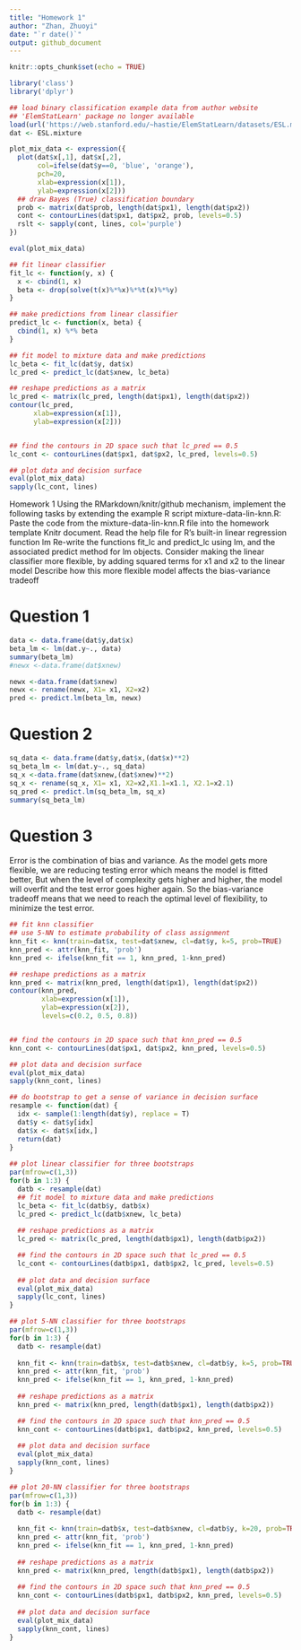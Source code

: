 ```yaml
---
title: "Homework 1"
author: "Zhan, Zhuoyi"
date: "`r date()`"
output: github_document
---
```


```r
knitr::opts_chunk$set(echo = TRUE)
```

```r
library('class')
library('dplyr')

## load binary classification example data from author website 
## 'ElemStatLearn' package no longer available
load(url('https://web.stanford.edu/~hastie/ElemStatLearn/datasets/ESL.mixture.rda'))
dat <- ESL.mixture

plot_mix_data <- expression({
  plot(dat$x[,1], dat$x[,2],
       col=ifelse(dat$y==0, 'blue', 'orange'),
       pch=20,
       xlab=expression(x[1]),
       ylab=expression(x[2]))
  ## draw Bayes (True) classification boundary
  prob <- matrix(dat$prob, length(dat$px1), length(dat$px2))
  cont <- contourLines(dat$px1, dat$px2, prob, levels=0.5)
  rslt <- sapply(cont, lines, col='purple')
})

eval(plot_mix_data)
```

```r
## fit linear classifier
fit_lc <- function(y, x) {
  x <- cbind(1, x)
  beta <- drop(solve(t(x)%*%x)%*%t(x)%*%y)
}

## make predictions from linear classifier
predict_lc <- function(x, beta) {
  cbind(1, x) %*% beta
}

## fit model to mixture data and make predictions
lc_beta <- fit_lc(dat$y, dat$x)
lc_pred <- predict_lc(dat$xnew, lc_beta)

## reshape predictions as a matrix
lc_pred <- matrix(lc_pred, length(dat$px1), length(dat$px2))
contour(lc_pred,
      xlab=expression(x[1]),
      ylab=expression(x[2]))


## find the contours in 2D space such that lc_pred == 0.5
lc_cont <- contourLines(dat$px1, dat$px2, lc_pred, levels=0.5)

## plot data and decision surface
eval(plot_mix_data)
sapply(lc_cont, lines)

```

Homework 1
Using the RMarkdown/knitr/github mechanism, implement the following tasks by extending the example R script mixture-data-lin-knn.R:
Paste the code from the mixture-data-lin-knn.R file into the homework template Knitr document.
Read the help file for R's built-in linear regression function lm
Re-write the functions fit_lc and predict_lc using lm, and the associated predict method for lm objects.
Consider making the linear classifier more flexible, by adding squared terms for x1 and x2 to the linear model
Describe how this more flexible model affects the bias-variance tradeoff



# Question 1
```r
data <- data.frame(dat$y,dat$x)
beta_lm <- lm(dat.y~., data)
summary(beta_lm)
#newx <-data.frame(dat$xnew)

```

```r
newx <-data.frame(dat$xnew)
newx <- rename(newx, X1= x1, X2=x2)
pred <- predict.lm(beta_lm, newx)
```

# Question 2

```r
sq_data <- data.frame(dat$y,dat$x,(dat$x)**2)
sq_beta_lm <- lm(dat.y~., sq_data)
sq_x <-data.frame(dat$xnew,(dat$xnew)**2)
sq_x <- rename(sq_x, X1= x1, X2=x2,X1.1=x1.1, X2.1=x2.1)
sq_pred <- predict.lm(sq_beta_lm, sq_x)
summary(sq_beta_lm)


```
# Question 3

Error is the combination of bias and variance. As the model gets more flexible, we are reducing testing error which means the model is fitted better, But when the level of complexity gets higher and higher, the model will overfit and the test error goes higher again. So the bias-variance tradeoff means that we need to reach the optimal level of flexibility, to minimize the test error.






```r

## fit knn classifier
## use 5-NN to estimate probability of class assignment
knn_fit <- knn(train=dat$x, test=dat$xnew, cl=dat$y, k=5, prob=TRUE)
knn_pred <- attr(knn_fit, 'prob')
knn_pred <- ifelse(knn_fit == 1, knn_pred, 1-knn_pred)

## reshape predictions as a matrix
knn_pred <- matrix(knn_pred, length(dat$px1), length(dat$px2))
contour(knn_pred,
        xlab=expression(x[1]),
        ylab=expression(x[2]),
        levels=c(0.2, 0.5, 0.8))


## find the contours in 2D space such that knn_pred == 0.5
knn_cont <- contourLines(dat$px1, dat$px2, knn_pred, levels=0.5)

## plot data and decision surface
eval(plot_mix_data)
sapply(knn_cont, lines)

```

```r

## do bootstrap to get a sense of variance in decision surface
resample <- function(dat) {
  idx <- sample(1:length(dat$y), replace = T)
  dat$y <- dat$y[idx]
  dat$x <- dat$x[idx,]
  return(dat)
}
  
## plot linear classifier for three bootstraps
par(mfrow=c(1,3))
for(b in 1:3) {
  datb <- resample(dat)
  ## fit model to mixture data and make predictions
  lc_beta <- fit_lc(datb$y, datb$x)
  lc_pred <- predict_lc(datb$xnew, lc_beta)
  
  ## reshape predictions as a matrix
  lc_pred <- matrix(lc_pred, length(datb$px1), length(datb$px2))

  ## find the contours in 2D space such that lc_pred == 0.5
  lc_cont <- contourLines(datb$px1, datb$px2, lc_pred, levels=0.5)
  
  ## plot data and decision surface
  eval(plot_mix_data)
  sapply(lc_cont, lines)
}

```

```r

## plot 5-NN classifier for three bootstraps
par(mfrow=c(1,3))
for(b in 1:3) {
  datb <- resample(dat)
  
  knn_fit <- knn(train=datb$x, test=datb$xnew, cl=datb$y, k=5, prob=TRUE)
  knn_pred <- attr(knn_fit, 'prob')
  knn_pred <- ifelse(knn_fit == 1, knn_pred, 1-knn_pred)
  
  ## reshape predictions as a matrix
  knn_pred <- matrix(knn_pred, length(datb$px1), length(datb$px2))

  ## find the contours in 2D space such that knn_pred == 0.5
  knn_cont <- contourLines(datb$px1, datb$px2, knn_pred, levels=0.5)
  
  ## plot data and decision surface
  eval(plot_mix_data)
  sapply(knn_cont, lines)
}

```

```r

## plot 20-NN classifier for three bootstraps
par(mfrow=c(1,3))
for(b in 1:3) {
  datb <- resample(dat)
  
  knn_fit <- knn(train=datb$x, test=datb$xnew, cl=datb$y, k=20, prob=TRUE)
  knn_pred <- attr(knn_fit, 'prob')
  knn_pred <- ifelse(knn_fit == 1, knn_pred, 1-knn_pred)
  
  ## reshape predictions as a matrix
  knn_pred <- matrix(knn_pred, length(datb$px1), length(datb$px2))
  
  ## find the contours in 2D space such that knn_pred == 0.5
  knn_cont <- contourLines(datb$px1, datb$px2, knn_pred, levels=0.5)
  
  ## plot data and decision surface
  eval(plot_mix_data)
  sapply(knn_cont, lines)
}
```

